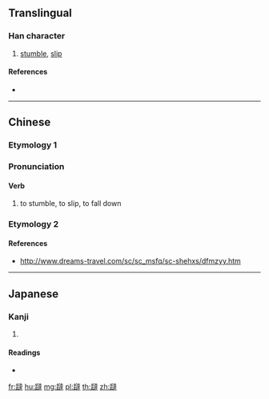 {{character info/new}}
{{also|跶}}
==Translingual==

===Han character===
{{Han char|rn=157|rad=足|as=13|sn=20|four=64135|canj=RMYGQ}}

# [[stumble]], [[slip]]

====References====
* {{Han ref|kx=1234.250|dkj=37910|dj=1707.010|hdz=63737.110|uh=8E82|ud=36482|bh=C4BE|bd=50366}}

----

==Chinese==

===Etymology 1===
{{zh-forms|s=跶}}

===Pronunciation===
{{zh-pron
|m=tà
|c=taat3
|m-s=da2
|mc=y
|oc=y
|cat=verb
}}

====Verb====
{{zh-verb}}

# to stumble, to slip, to fall down

===Etymology 2===
{{zh-see|達|v}}

====References====
* http://www.dreams-travel.com/sc/sc_msfq/sc-shehxs/dfmzyy.htm

----

==Japanese==

===Kanji===
{{ja-kanji|grade=|rs=足13}}

# {{defn|lang=ja|sort=足13}}

====Readings====
* {{ja-readings|on=[[たつ]] (tatsu), [[たち]] (tachi)|kun=[[つまずく]] (tsumazuku)|nanori=}}

[[fr:躂]]
[[hu:躂]]
[[mg:躂]]
[[pl:躂]]
[[th:躂]]
[[zh:躂]]